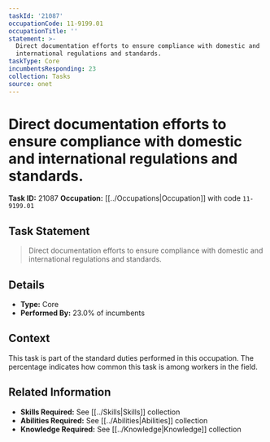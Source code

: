 ```yaml
---
taskId: '21087'
occupationCode: 11-9199.01
occupationTitle: ''
statement: >-
  Direct documentation efforts to ensure compliance with domestic and
  international regulations and standards.
taskType: Core
incumbentsResponding: 23
collection: Tasks
source: onet
---
```

# Direct documentation efforts to ensure compliance with domestic and international regulations and standards.

**Task ID:** 21087
**Occupation:** [[../Occupations|Occupation]] with code `11-9199.01`

## Task Statement

> Direct documentation efforts to ensure compliance with domestic and international regulations and standards.

## Details

- **Type:** Core
- **Performed By:** 23.0% of incumbents

## Context

This task is part of the standard duties performed in this occupation. The percentage indicates how common this task is among workers in the field.

## Related Information

- **Skills Required:** See [[../Skills|Skills]] collection
- **Abilities Required:** See [[../Abilities|Abilities]] collection
- **Knowledge Required:** See [[../Knowledge|Knowledge]] collection
